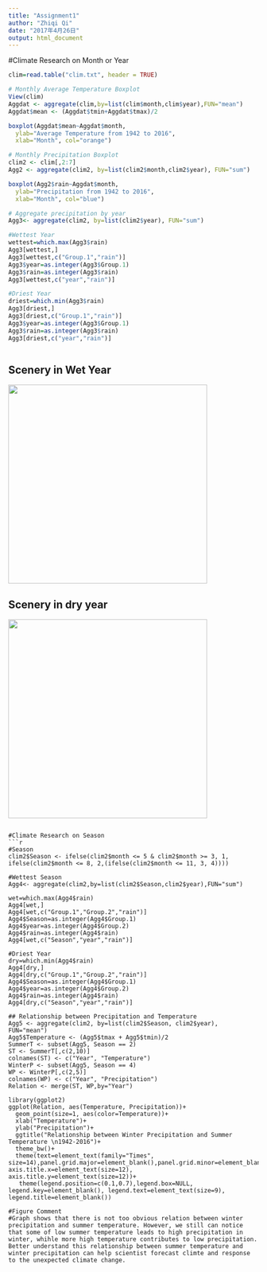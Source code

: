 ```yaml
---
title: "Assignment1"
author: "Zhiqi Qi"
date: "2017年4月26日"
output: html_document
---
```

#Climate Research on Month or Year
```r

clim=read.table("clim.txt", header = TRUE)

# Monthly Average Temperature Boxplot
View(clim)
Aggdat <- aggregate(clim,by=list(clim$month,clim$year),FUN="mean")
Aggdat$mean <- (Aggdat$tmin+Aggdat$tmax)/2

boxplot(Aggdat$mean~Aggdat$month,
  ylab="Average Temperature from 1942 to 2016",
  xlab="Month", col="orange")

# Monthly Precipitation Boxplot 
clim2 <- clim[,2:7]
Agg2 <- aggregate(clim2, by=list(clim2$month,clim2$year), FUN="sum")

boxplot(Agg2$rain~Aggdat$month,
  ylab="Precipitation from 1942 to 2016",
  xlab="Month", col="blue")

# Aggregate precipitation by year
Agg3<- aggregate(clim2, by=list(clim2$year), FUN="sum")

#Wettest Year
wettest=which.max(Agg3$rain)
Agg3[wettest,]
Agg3[wettest,c("Group.1","rain")]
Agg3$year=as.integer(Agg3$Group.1)
Agg3$rain=as.integer(Agg3$rain)
Agg3[wettest,c("year","rain")]

#Driest Year
driest=which.min(Agg3$rain)
Agg3[driest,]
Agg3[driest,c("Group.1","rain")]
Agg3$year=as.integer(Agg3$Group.1)
Agg3$rain=as.integer(Agg3$rain)
Agg3[driest,c("year","rain")]



```

## Scenery in Wet Year
<div align="center">
<img src = "wet.jpg" height=400>
</div>



## Scenery in dry year
<div align="center">
<img src = "dry.jpg" height=400>
</div>
```

#Climate Research on Season
```r
#Season
clim2$Season <- ifelse(clim2$month <= 5 & clim2$month >= 3, 1, ifelse(clim2$month <= 8, 2,(ifelse(clim2$month <= 11, 3, 4))))

#Wettest Season
Agg4<- aggregate(clim2,by=list(clim2$Season,clim2$year),FUN="sum")

wet=which.max(Agg4$rain)
Agg4[wet,]
Agg4[wet,c("Group.1","Group.2","rain")]
Agg4$Season=as.integer(Agg4$Group.1)
Agg4$year=as.integer(Agg4$Group.2)
Agg4$rain=as.integer(Agg4$rain)
Agg4[wet,c("Season","year","rain")]

#Driest Year
dry=which.min(Agg4$rain)
Agg4[dry,]
Agg4[dry,c("Group.1","Group.2","rain")]
Agg4$Season=as.integer(Agg4$Group.1)
Agg4$year=as.integer(Agg4$Group.2)
Agg4$rain=as.integer(Agg4$rain)
Agg4[dry,c("Season","year","rain")]

## Relationship between Precipitation and Temperature 
Agg5 <- aggregate(clim2, by=list(clim2$Season, clim2$year), FUN="mean")
Agg5$Temperature <- (Agg5$tmax + Agg5$tmin)/2
SummerT <- subset(Agg5, Season == 2)
ST <- SummerT[,c(2,10)]
colnames(ST) <- c("Year", "Temperature")
WinterP <- subset(Agg5, Season == 4)
WP <- WinterP[,c(2,5)]
colnames(WP) <- c("Year", "Precipitation")
Relation <- merge(ST, WP,by="Year")

library(ggplot2)
ggplot(Relation, aes(Temperature, Precipitation))+
  geom_point(size=1, aes(color=Temperature))+
  xlab("Temperature")+
  ylab("Precipitation")+
  ggtitle("Relationship between Winter Precipitation and Summer Temperature \n1942-2016")+
  theme_bw()+
  theme(text=element_text(family="Times", size=14),panel.grid.major=element_blank(),panel.grid.minor=element_blank(), axis.title.x=element_text(size=12), axis.title.y=element_text(size=12))+
   theme(legend.position=c(0.1,0.7),legend.box=NULL, legend.key=element_blank(), legend.text=element_text(size=9), legend.title=element_blank())

#Figure Comment 
#Graph shows that there is not too obvious relation between winter precipitation and summer temperature. However, we still can notice that some of low summer temperature leads to high precipitation in winter, whihle more high temperature contributes to low precipitation. Better understand this relationship between summer temperature and winter precipitation can help scientist forecast climte and response to the unexpected climate change.



```

